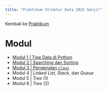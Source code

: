 ```yaml
---
title: "Praktikum Struktur Data 2022 Ganjil"
---
```


Kembali ke [Praktikum](../../../../praktikum.qmd)

# Modul

* [Modul 1 | Tipe Data di Python](Strukdat2022_Modul01.ipynb)
* [Modul 2 | Searching dan Sorting](Strukdat2022_Modul02.ipynb)
* [Modul 3 | Pengenalan `class`](Strukdat2022_Modul03.ipynb)
* Modul 4 | *Linked List*, *Stack*, dan *Queue*
* Modul 5 | *Tree* (1)
* Modul 6 | *Tree* (2)